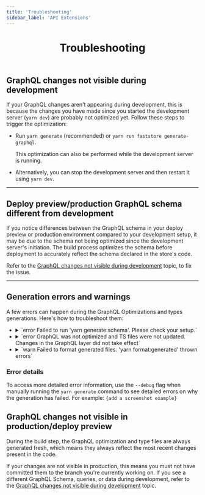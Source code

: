 ```yaml
---
title: 'Troubleshooting'
sidebar_label: 'API Extensions'
---
```



<header>

# Troubleshooting

</header>

## GraphQL changes not visible during development
If your GraphQL changes aren't appearing during development, this is because the changes you have made since you started the development server (`yarn dev`) are probably not optimized yet. 
Follow these steps to trigger the optimization:

- Run `yarn generate` (recommended) or `yarn run faststore generate-graphql`.

    <Callout type="info" emoji="ℹ️">
        This optimization can also be performed while the development server is running.
    </Callout>


- Alternatively, you can stop the development server and then restart it using `yarn dev`.

---

## Deploy preview/production GraphQL schema different from development

If you notice differences between the GraphQL schema in your deploy preview or production environment compared to your development setup, it may be due to the schema not being optimized since the development server's initiation. 
The build process optimizes the schema before deployment to accurately reflect the schema declared in the store's code.

Refer to the [GraphQL changes not visible during development](/docs/api-extension/troubleshooting#graphql-changes-not-visible-during-development) topic, to fix the issue.

---

## Generation errors and warnings

A few errors can happen during the GraphQL Optimizations and types generations. Here's how to troubleshoot them:


<ul>
  <li>
    <details>
      <summary>`error Failed to run 'yarn generate:schema'. Please check your setup.`</summary>
      **- Possible cause:** Malformed files in your GraphQL Schema Extensions definitions.

      **- Solution:** Check the graphql files inside the `src/graphql/(vtex or thirdParty)/typeDefs` folders for syntax or definition errors.
    </details>
  </li>
  <li>
    <details>
      <summary>`error GraphQL was not optimized and TS files were not updated. Changes in the GraphQL layer did not take effect`</summary>
      **- Possible Cause:** Malformed files or GraphQL types within your GraphQL layer, including errors in GraphQL Schema Extensions, declared queries, and fragments.

      **- Solution:** Check the graphql files inside the `src/graphql/(vtex or thirdParty)/typeDefs` folders and component (.ts, tsx) files declaring queries and fragments in your project for syntax or definition errors.
    </details>
  </li>
  <li>
    <details>
      <summary>`warn  Failed to format generated files. 'yarn format:generated' thrown errors`</summary>
      After generating GraphQL Optimization and types files, they are formatted for readability. This step is recommended but not mandatory. If it fails, your changes to the GraphQL layer will still be visible. Therefore, it is a warning, not an error.
    </details>
  </li>
</ul>

### Error details

To access more detailed error information, use the `--debug` flag when manually running the `yarn generate` command to see detailed errors on why the generation has failed. For example: `{add a screenshot example}`

## GraphQL changes not visible in production/deploy preview

During the build step, the GraphQL optimization and type files are always generated fresh, which means they always reflect the most recent changes present in the code.

If your changes are not visible in production, this means you must not have committed them to the branch you're currently working on. If you see a different GraphQL Schema, queries, or data during development, refer to the [GraphQL changes not visible during development](/docs/api-extension/troubleshooting#graphql-changes-not-visible-during-development) topic.